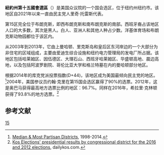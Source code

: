 {{Infobox U.S. congressional district
| state = 纽约州
| district number = 15
| image name = New York US Congressional District 15 (since 2013).tif
| image width = 400
| image caption = 自2013年1月3日起成为纽约第15国会选区
| representative = 里奇·约翰·托雷斯
| party = 民主党
| residence = 布朗克斯
| english area = 
| percent urban = 100
| percent rural = 0
| population = 739,390
| population year = 2019
| median income = $31,061<ref>{{Cite web|url=https://www.census.gov/mycd/?st=36&cd=15|title=My Congressional District|first=US Census Bureau|last=Center for New Media & Promotion (CNMP)|website=www.census.gov}}</ref>
| percent white = 3
| percent black = 28
| percent asian = 2
| percent native american = 0.01
| percent hispanic = 66
| percent other race = 
| percent blue collar = 
| percent white collar = 
| percent gray collar = 
| cpvi  = D+44<ref name=Cook>{{cite web|url=http://cookpolitical.com/file/Arranged_by_State_District.pdf|title=Partisan Voting Index – Districts of the 115th Congress|publisher=The Cook Political Report|date=April 7, 2017|access-date=April 7, 2017}}</ref>
| created = 
}}
'''紐約州第十五國會選區'''（{{lang-en|New York's 15th congressional district}}）是美国众议院的一个国会选区，位于纽约州纽约市。该地区自2021年以来一直由民主党人里奇·托雷斯代表。

第15区完全位于布朗克斯，即西布朗克斯和南布朗克斯的南部。西班牙裔占该地区人口的大多数，其次是黑人。白人、亚洲人和其他人种占少数。洋基体育场和布朗克斯动物园都位于该区内。

从2003年到2013年，它由上曼哈顿、里克斯岛和皇后区东河岸边的一个大部分为非住宅的区域组成，主要由爱迪生综合设施和纽约电力管理局的发电厂所占据。该地区包括哈莱姆区、因伍德区、大理石山、西班牙哈莱姆区、华盛顿高地、晨边高地，以及包括阿波罗剧院、哥伦比亚大学和格兰特墓在内的曼哈顿部分地区。

根据2014年的库克党派投票指数(D+44)，该地区成为美国最倾向民主党的地区。<ref>[http://cookpolitical.com/house/pvi#The Median & Most Partisan Districts], 1998-2014.</ref>2004年，美国参议员约翰·克里在第15国会选区赢得了90%的选票。2012年，这是奥巴马获得最高地方选票比例的地区：96.7%。同样在2016年，希拉里·克林顿获得了93.8%的地方选票。<ref>[https://www.dailykos.com/story/2012/11/19/1163009/-Daily-Kos-Elections-presidential-results-by-congressional-district-for-the-2012-2008-elections?detail=hide#Daily Kos Elections' presidential results by congressional district for the 2016 and 2012 elections], dailykos.com.</ref>
==参考文献==
<div class="references-small">
<references></references>
</div>
[[Category:紐約州國會選區|15]]